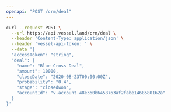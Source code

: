 ```yaml
---
openapi: "POST /crm/deal"
---
```


<RequestExample>

```bash Request
curl --request POST \
  --url https://api.vessel.land/crm/deal \
  --header 'Content-Type: application/json' \
  --header 'vessel-api-token: ' \
  --data '{
  "accessToken": "string",
  "deal": {
    "name": "Blue Cross Deal",
    "amount": 10000,
    "closeDate": "2020-08-23T00:00:00Z",
    "probability": "0.4",
    "stage": "closedwon",
    "accountId": "v.account.48e360b6458763af2fabe1468580162a"
  }
}'
```

</RequestExample>

